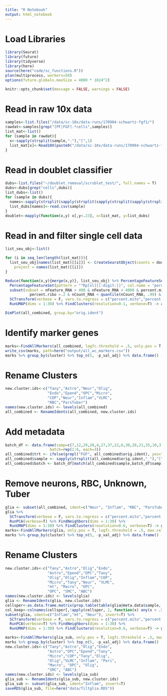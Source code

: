 ```yaml
---
title: "R Notebook"
output: html_notebook
---
```


# Load Libraries
```r
library(Seurat)
library(future)
library(tidyverse)
library(here)
source(here("code/sc_functions.R"))
plan(multiprocess, workers=50)
options(future.globals.maxSize = 4000 * 1024^2)
```

```r
knitr::opts_chunk$set(message = FALSE, warnings = FALSE)
```

# Read in raw 10x data
```r
samples<-list.files("/data/sc-10x/data-runs/170904-schwartz-fgf1/")
rawdat<-samples[grep("[PF|FGF].*cells",samples)]
list_mat<-list()
for (sample in rawdat){
  x<-sapply(strsplit(sample,"-"),"[",1)
  list_mat[x]<-Read10X(paste0("/data/sc-10x/data-runs/170904-schwartz-fgf1/",sample,"/outs/filtered_gene_bc_matrices/mm10/"))
}
```

# Read in doublet classifier
```r
dubs<-list.files("~/doublet_removal/scrublet_test/", full.names = T)
dubs<-dubs[grep("cells",dubs)]
list_dubs<-list()
for (sample in dubs){
  names<-sapply(strsplit(sapply(strsplit(sapply(strsplit(sapply(strsplit(sample,"//"),"[",2),".csv"),"[",1),"scrublet_"),"[",2),"-"),"[",1)
  list_dubs[names]<-read.csv(sample)
}
doublet<-mapply(function(x,y) x[,y<.23], x=list_mat, y=list_dubs)
```

# Read in and filter single cell data
```r
list_seu_obj<-list()

for (i in seq_len(length(list_mat))){
  list_seu_obj[names(list_mat)[[i]]] <- CreateSeuratObject(counts = doublet[[i]], min.cells = 10, min.features = 500, 
    project = names(list_mat)[[i]])
}

Reduce(function(x,y){merge(x,y)}, list_seu_obj) %>% PercentageFeatureSet(pattern = "^mt-", col.name = "percent.mito") %>% 
  PercentageFeatureSet(pattern = "^Rp[sl][[:digit:]]", col.name = "percent.ribo") %>%
  subset(subset = nFeature_RNA > 400 & nFeature_RNA < 4000 & percent.mito > .2 &
           percent.ribo >.2 & nCount_RNA < quantile(nCount_RNA, .99) & nCount_RNA > quantile(nCount_RNA, .01)) %>%
  SCTransform(verbose = F, vars.to.regress = c("percent.mito","percent.ribo")) %>% RunPCA(verbose=T) %>% FindNeighbors(dims = 1:30) %>%
  RunUMAP(dims = 1:30) %>% FindClusters(resolution=0.1, verbose=T) -> all_combined

DimPlot(all_combined, group.by="orig.ident")
```

# Identify marker genes
```r
marks<-FindAllMarkers(all_combined, logfc.threshold = .5, only.pos = T, max.cells.per.ident = 100)
write_csv(marks, path=here("output/all_wc_markers.csv"))
marks %>% group_by(cluster) %>% top_n(5, -p_val_adj) %>% data.frame() -> top5
```

# Rename Clusters
```r
new.cluster.ids<-c("Tany","Astro","Neur","Olig",
                   "Endo","Epend","OPC","Micro",
                   "COP","Neur","Inflam","VLMC",
                   "RBC","ParsTuber")
names(new.cluster.ids) <- levels(all_combined)
all_combined <- RenameIdents(all_combined, new.cluster.ids)
```

# Add metadata
```r
batch_df <- data.frame(samp=c(7,12,29,28,4,27,37,22,6,30,20,21,35,10,3,25,36,34), 
                    batch=rep(1:6, each=3))
all_combined$trt <- ifelse(grepl("FGF", all_combined$orig.ident), yes="FGF", no="PF")
all_combined$sample <- sapply(strsplit(all_combined$orig.ident,"_"),"[",1)
all_combined$batch <- batch_df[match(all_combined$sample,batch_df$samp),"batch"]
```

# Remove neurons, RBC, Unknown, Tuber
```r
glia <- subset(all_combined, ident=c("Neur", "Inflam", "RBC", "ParsTuber"), invert = T)
glia %>% 
  SCTransform(verbose = F, vars.to.regress = c("percent.mito","percent.ribo")) %>% 
  RunPCA(verbose=T) %>% FindNeighbors(dims = 1:30) %>%
  RunUMAP(dims = 1:30) %>% FindClusters(resolution=0.6, verbose=T) -> glia
marks<-FindAllMarkers(glia, only.pos = T, logfc.threshold = .5, max.cells.per.ident = 100)
marks %>% group_by(cluster) %>% top_n(5, -p_val_adj) %>% data.frame() -> top5
```

# Rename Clusters
```r
new.cluster.ids<-c("Tany","Astro","Olig","Endo",
                   "Astro","Epend","OPC","Tany",
                   "Olig","Olig","Inflam","COP",
                   "Micro","Tany","Neur", "VLMC", 
                   "mt", "Macro", "OPC",
                   "OPC", "SMC", "ABC")
names(new.cluster.ids) <- levels(glia)
glia <- RenameIdents(glia, new.cluster.ids)
cellsper<-as.data.frame.matrix(prop.table(table(glia@meta.data$sample, Idents(glia)), margin=2))
col_keep<-colnames(cellsper[,!apply(cellsper, 2, function(x) any(x > .5))])
subset(glia, ident=c("Inflam","mt", "Neur"), invert=T) %>% 
  SCTransform(verbose = F, vars.to.regress = c("percent.mito","percent.ribo")) %>%
  RunPCA(verbose=T) %>% FindNeighbors(dims = 1:30) %>%
  RunUMAP(dims = 1:30) %>% FindClusters(resolution=0.6, verbose=T) -> glia_sub
```

```r
marks<-FindAllMarkers(glia_sub, only.pos = T, logfc.threshold = .5, max.cells.per.ident = 100)
marks %>% group_by(cluster) %>% top_n(5, -p_val_adj) %>% data.frame() -> top5
new.cluster.ids<-c("Tany","Astro","Olig","Endo",
                   "Astro","OPC","Epend","Tany",
                   "Micro","COP","Tany","Olig",
                   "Olig","VLMC","Inflam", "Peri", 
                   "Macro", "OPC", "Olig",
                   "SMC", "ABC")
names(new.cluster.ids) <- levels(glia_sub)
glia_sub <- RenameIdents(glia_sub, new.cluster.ids)
glia_sub <- subset(glia_sub, ident="Inflam", invert=T)
saveRDS(glia_sub, file=here("data/filtglia.RDS"))
```

